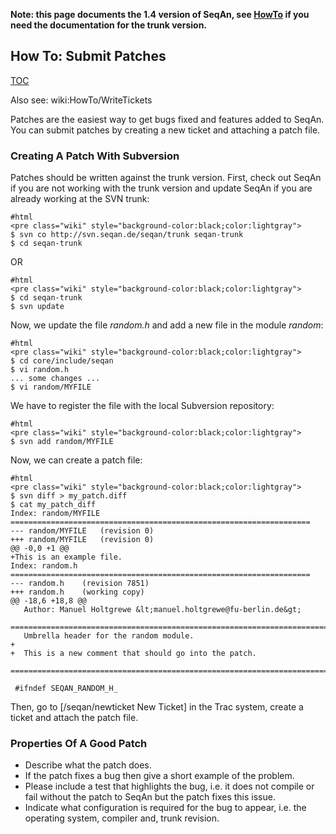 
'''Note: this page documents the 1.4 version of SeqAn, see [[HowTo]] if you need the documentation for the trunk version.'''
== How To: Submit Patches ==
[[TOC]]

Also see: wiki:HowTo/WriteTickets

Patches are the easiest way to get bugs fixed and features added to SeqAn.
You can submit patches by creating a new ticket and attaching a patch file.

=== Creating A Patch With Subversion ===

Patches should be written against the trunk version.
First, check out SeqAn if you are not working with the trunk version and update SeqAn if you are already working at the SVN trunk:

<pre>
#html
<pre class="wiki" style="background-color:black;color:lightgray">
$ svn co http://svn.seqan.de/seqan/trunk seqan-trunk
$ cd seqan-trunk
</pre>
</pre>

OR

<pre>
#html
<pre class="wiki" style="background-color:black;color:lightgray">
$ cd seqan-trunk
$ svn update
</pre>
</pre>

Now, we update the file ''random.h'' and add a new file in the module ''random'':

<pre>
#html
<pre class="wiki" style="background-color:black;color:lightgray">
$ cd core/include/seqan
$ vi random.h
... some changes ...
$ vi random/MYFILE
</pre>
</pre>

We have to register the file with the local Subversion repository:

<pre>
#html
<pre class="wiki" style="background-color:black;color:lightgray">
$ svn add random/MYFILE
</pre>
</pre>

Now, we can create a patch file:

<pre>
#html
<pre class="wiki" style="background-color:black;color:lightgray">
$ svn diff > my_patch.diff
$ cat my_patch_diff
Index: random/MYFILE
===================================================================
--- random/MYFILE	(revision 0)
+++ random/MYFILE	(revision 0)
@@ -0,0 +1 @@
+This is an example file.
Index: random.h
===================================================================
--- random.h	(revision 7851)
+++ random.h	(working copy)
@@ -18,6 +18,8 @@
   Author: Manuel Holtgrewe &lt;manuel.holtgrewe@fu-berlin.de&gt;
  ============================================================================
   Umbrella header for the random module.
+
+  This is a new comment that should go into the patch.
  ==========================================================================*/
 
 #ifndef SEQAN_RANDOM_H_
</pre>
</pre>

Then, go to [/seqan/newticket New Ticket] in the Trac system, create a ticket and attach the patch file.

=== Properties Of A Good Patch ===

*Describe what the patch does.
*If the patch fixes a bug then give a short example of the problem.
*Please include a test that highlights the bug, i.e. it does not compile or fail without the patch to SeqAn but the patch fixes this issue.
*Indicate what configuration is required for the bug to appear, i.e. the operating system, compiler and, trunk revision.



{{TracNotice|{{PAGENAME}}}}